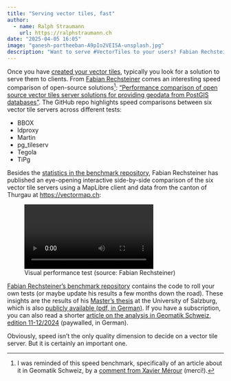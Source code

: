 ```yaml
---
title: "Serving vector tiles, fast"
author:
  - name: Ralph Straumann
    url: https://ralphstraumann.ch
date: "2025-04-05 16:05"
image: "ganesh-partheeban-A9pIo2VEI5A-unsplash.jpg"
description: "Want to serve #VectorTiles to your users? Fabian Rechsteiner’s benchmark pits six open-source servers (#BBOX, #ldproxy, #Martin, #pg_tileserv, #Tegola, #TiPg) against each other, revealing stark speed differences."
---
```


Once you have [created your vector tiles](../04-04-tool-tip-tippecanoe-command-generator/), typically you look for a solution to serve them to clients. From [Fabian Rechsteiner](https://www.linkedin.com/in/fabian-rechsteiner/) comes an interesting speed comparison of open-source solutions[^occasion]: ["Performance comparison of open source vector tiles server solutions for providing geodata from PostGIS databases"](https://github.com/FabianRechsteiner/vector-tiles-benchmark). The GitHub repo highlights speed comparisons between six vector tile servers across different tests:

- BBOX
- ldproxy
- Martin
- pg_tileserv
- Tegola
- TiPg

Besides the [statistics in the benchmark repository](https://github.com/FabianRechsteiner/vector-tiles-benchmark), Fabian Rechsteiner has published an eye-opening interactive side-by-side comparison of the six vector tile servers using a MapLibre client and data from the canton of Thurgau at <https://vectormap.ch>:

![Visual performance test (source: Fabian Rechsteiner)](fabian-rechsteiner-visual-performance-test.mp4 "Visual performance test (source: Fabian Rechsteiner)")

[Fabian Rechsteiner's benchmark repository](https://github.com/FabianRechsteiner/vector-tiles-benchmark) contains the code to roll your own tests (or maybe update his results a few months down the road). These insights are the results of his [Master's thesis](https://unigis.at/files/Mastertheses/Full/107112.pdf) at the University of Salzburg, which is also [publicly available (pdf, in German)](https://unigis.at/files/Mastertheses/Full/107112.pdf). If you have a subscription, you can also read a shorter [article on the analysis in Geomatik Schweiz, edition 11-12/2024](https://geomatik.ch) (paywalled, in German).

[^occasion]: I was reminded of this speed benchmark, specifically of an article about it in Geomatik Schweiz, by a [comment from Xavier Mérour](https://www.linkedin.com/feed/update/urn:li:activity:7313906270539792386?commentUrn=urn%3Ali%3Acomment%3A%28activity%3A7313906270539792386%2C7313955020389974016%29&dashCommentUrn=urn%3Ali%3Afsd_comment%3A%287313955020389974016%2Curn%3Ali%3Aactivity%3A7313906270539792386%29) (merci!).

Obviously, speed isn't the only quality dimension to decide on a vector tile server. But it is certainly an important one.